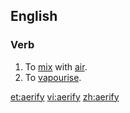 ==English==

===Verb===
{{en-verb|aerifies|aerifying|aerified|aerified}}

# To [[mix]] with [[air]].
# To [[vapourise]].

[[et:aerify]]
[[vi:aerify]]
[[zh:aerify]]